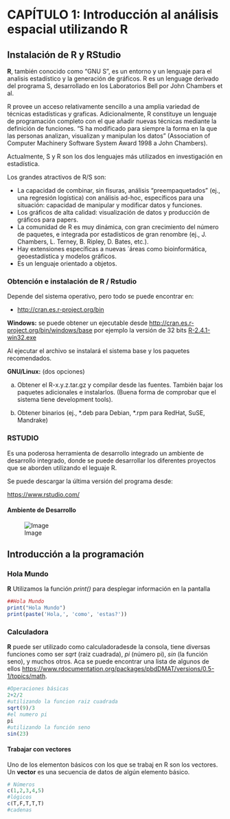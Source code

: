 # CAPÍTULO 1: Introducción al análisis espacial utilizando R

## Instalación de R y RStudio

**R**, también conocido como “GNU S”, es un entorno y un lenguaje para el analisis estadístico y la generación de gráficos. R es un lenguage derivado del programa S, desarrollado en los Laboratorios Bell por John Chambers et al. <!-- Inserta la referencia completa, usa bibtex y el paquete citr -->

R provee un acceso relativamente sencillo a una amplia variedad de técnicas estadísticas y graficas. Adicionalmente, R constituye un lenguaje de programación completo con el que añadir nuevas técnicas mediante la definición de funciones. “S ha modificado para siempre la forma en la que las personas analizan, visualizan y manipulan los datos” (Association of Computer Machinery Software System Award 1998 a John Chambers).

Actualmente, S y R son los dos lenguajes más utilizados en investigación en estadística. 

Los grandes atractivos de R/S son: 

- La capacidad de combinar, sin fisuras, análisis “preempaquetados” (ej., una regresión logística) con análisis ad-hoc, específicos para una situación: capacidad de manipular y modificar datos y funciones. 
- Los gráficos de alta calidad: visualización de datos y producción de gráficos para papers.
- La comunidad de R es muy dinámica, con gran crecimiento del número de paquetes, e integrada por estadísticos de gran renombre (ej., J. Chambers, L. Terney, B. Ripley, D. Bates, etc.). 
- Hay extensiones específicas a nuevas ´áreas como bioinformática, geoestadística y modelos gráficos.
- Es un lenguaje orientado a objetos.

### Obtención e instalación de R / Rstudio

Depende del sistema operativo, pero todo se puede encontrar en:

  - [http://cran.es.r-project.org/bin](http://cran.es.r-project.org/bin)

**Windows:** se puede obtener un ejecutable desde  [http://cran.es.r-project.org/bin/windows/base](http://cran.es.r-project.org/bin/windows/base) por ejemplo la versión de 32 bits [R-2.4.1-win32.exe](http://cran.es.r-project.org/bin/windows/base/R-2.4.1-win32.exe)

Al ejecutar el archivo se instalará el sistema base y los paquetes recomendados. 

**GNU/Linux:** (dos opciones) 

a. Obtener el R-x.y.z.tar.gz y compilar desde las fuentes. También bajar los paquetes adicionales e instalarlos. (Buena forma de comprobar que el sistema tiene development tools). 

b. Obtener binarios (ej., \*.deb para Debian, \*.rpm para RedHat, SuSE, Mandrake)

### RSTUDIO

Es una poderosa herramienta de desarrollo integrado un ambiente de desarrollo integrado, donde se puede desarrollar los diferentes proyectos que se aborden utilizando el leguaje R.

Se puede descargar la última versión del programa desde:

[https://www.rstudio.com/](https://www.rstudio.com/)

#### Ambiente de Desarrollo

![Image](assets/1_rstudio_ambiente.png)

## Introducción a la programación

### Hola Mundo

**R** Utilizamos la función *print()* para desplegar información en la pantalla

```r
##Hola Mundo
print("Hola Mundo")
print(paste('Hola,', 'como', 'estas?'))
```

### Calculadora

**R** puede ser utilizado como calculadoradesde la consola, tiene diversas funciones como ser *sqrt* (raiz cuadrada), *pi* (número pi), *sin* (la función seno), y muchos otros. Aca se puede encontrar una lista de algunos de ellos [https://www.rdocumentation.org/packages/pbdDMAT/versions/0.5-1/topics/math](https://www.rdocumentation.org/packages/pbdDMAT/versions/0.5-1/topics/math).

```r
#Operaciones básicas
2+2/2
#utilizando la funcion raiz cuadrada
sqrt(9)/3
#el numero pi
pi
#utilizando la función seno
sin(23)
```

#### Trabajar con vectores

Uno de los elementon básicos con los que se trabaj en R son los vectores. Un **vector** es una secuencia de datos de algún elemento básico.

```r
# Números
c(1,2,3,4,5)
#lógicos
c(T,F,T,T,T)
#cadenas
```




